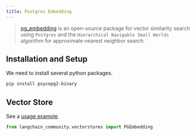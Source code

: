 ```yaml
---
title: Postgres Embedding
---
```


> [pg_embedding](https://github.com/neondatabase/pg_embedding) is an open-source package for
> vector similarity search using `Postgres` and the `Hierarchical Navigable Small Worlds`
> algorithm for approximate nearest neighbor search.

## Installation and Setup

We need to install several python packages.

```bash
pip install psycopg2-binary
```

## Vector Store

See a [usage example](/oss/python/integrations/vectorstores/pgembedding).

```python
from langchain_community.vectorstores import PGEmbedding
```
